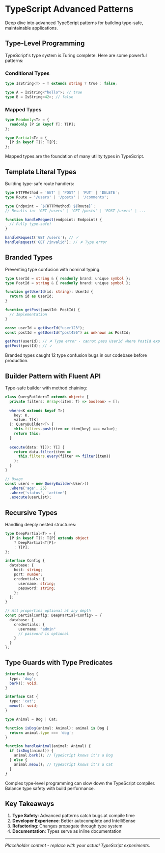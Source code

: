 # TypeScript Advanced Patterns

Deep dive into advanced TypeScript patterns for building type-safe, maintainable applications.

## Type-Level Programming

TypeScript's type system is Turing complete. Here are some powerful patterns:

### Conditional Types

```typescript
type IsString<T> = T extends string ? true : false;

type A = IsString<"hello">; // true
type B = IsString<42>; // false
```

### Mapped Types

```typescript
type Readonly<T> = {
  readonly [P in keyof T]: T[P];
};

type Partial<T> = {
  [P in keyof T]?: T[P];
};
```

<Callout type="info">
Mapped types are the foundation of many utility types in TypeScript.
</Callout>

## Template Literal Types

Building type-safe route handlers:

```typescript
type HTTPMethod = 'GET' | 'POST' | 'PUT' | 'DELETE';
type Route = '/users' | '/posts' | '/comments';

type Endpoint = `${HTTPMethod} ${Route}`;
// Results in: 'GET /users' | 'GET /posts' | 'POST /users' | ...

function handleRequest(endpoint: Endpoint) {
  // Fully type-safe!
}

handleRequest('GET /users'); // ✓
handleRequest('GET /invalid'); // ✗ Type error
```

## Branded Types

Preventing type confusion with nominal typing:

```typescript
type UserId = string & { readonly brand: unique symbol };
type PostId = string & { readonly brand: unique symbol };

function getUserId(id: string): UserId {
  return id as UserId;
}

function getPost(postId: PostId) {
  // Implementation
}

const userId = getUserId("user123");
const postId = getUserId("post456") as unknown as PostId;

getPost(userId); // ✗ Type error - cannot pass UserId where PostId expected
getPost(postId); // ✓
```

<Callout type="success">
Branded types caught 12 type confusion bugs in our codebase before production.
</Callout>

## Builder Pattern with Fluent API

Type-safe builder with method chaining:

```typescript
class QueryBuilder<T extends object> {
  private filters: Array<(item: T) => boolean> = [];
  
  where<K extends keyof T>(
    key: K,
    value: T[K]
  ): QueryBuilder<T> {
    this.filters.push(item => item[key] === value);
    return this;
  }
  
  execute(data: T[]): T[] {
    return data.filter(item => 
      this.filters.every(filter => filter(item))
    );
  }
}

// Usage
const users = new QueryBuilder<User>()
  .where('age', 25)
  .where('status', 'active')
  .execute(userList);
```

## Recursive Types

Handling deeply nested structures:

```typescript
type DeepPartial<T> = {
  [P in keyof T]?: T[P] extends object
    ? DeepPartial<T[P]>
    : T[P];
};

interface Config {
  database: {
    host: string;
    port: number;
    credentials: {
      username: string;
      password: string;
    };
  };
}

// All properties optional at any depth
const partialConfig: DeepPartial<Config> = {
  database: {
    credentials: {
      username: "admin"
      // password is optional
    }
  }
};
```

## Type Guards with Type Predicates

```typescript
interface Dog {
  type: 'dog';
  bark(): void;
}

interface Cat {
  type: 'cat';
  meow(): void;
}

type Animal = Dog | Cat;

function isDog(animal: Animal): animal is Dog {
  return animal.type === 'dog';
}

function handleAnimal(animal: Animal) {
  if (isDog(animal)) {
    animal.bark(); // TypeScript knows it's a Dog
  } else {
    animal.meow(); // TypeScript knows it's a Cat
  }
}
```

<Callout type="warning">
Complex type-level programming can slow down the TypeScript compiler. Balance type safety with build performance.
</Callout>

## Key Takeaways

1. **Type Safety**: Advanced patterns catch bugs at compile time
2. **Developer Experience**: Better autocomplete and IntelliSense
3. **Refactoring**: Changes propagate through type system
4. **Documentation**: Types serve as inline documentation

---

*Placeholder content - replace with your actual TypeScript experiments.*
